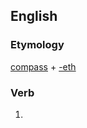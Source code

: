 ==English==

===Etymology===
[[compass]] + [[-eth]]

===Verb===
{{en-verb form}}

# {{archaic third-person singular of|compass}}